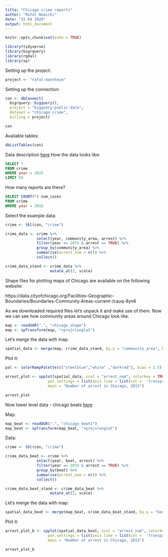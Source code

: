 ```yaml
---
title: "Chicago crime reports"
author: "Rafal Nowicki"
date: "15 04 2020"
output: html_document
---
```

```r
knitr::opts_chunk$set(echo = TRUE)

library(tidyverse)
library(bigrquery)
library(rgdal)
library(sp)
```
Setting up the project:
```r
project <- "rafal-mannheim"
```
Setting up the connection:
```r
con <- dbConnect(
  bigrquery::bigquery(),
  project = "bigquery-public-data",
  dataset = "chicago_crime",
  billing = project)

con
```
Available tables:
```r
dbListTables(con)
```
Data description [here](https://data.cityofchicago.org/Public-Safety/Crimes-2001-to-present/ijzp-q8t2)
How the data looks like:
```sql
SELECT *
FROM crime
WHERE year = 2015
LIMIT 50
```
How many reports are there?
```sql
SELECT COUNT(*) num_cases
FROM crime
WHERE year = 2015
```
Select the example data:
```r
crime <- tbl(con, "crime")

crime_data <- crime %>%
              select(year, community_area, arrest) %>%
              filter(year == 2015 & arrest == TRUE) %>%
              group_by(community_area) %>%
              summarise(arrest_num = n()) %>%
              collect()

crime_data_stand <- crime_data %>%
                    mutate_at(2, scale)
```
Shape files for plotting maps of Chicago are available on the following website:

https://data.cityofchicago.org/Facilities-Geographic-Boundaries/Boundaries-Community-Areas-current-/cauq-8yn6

As we downloaded required files let's unpack it and make use of them.
Now we can see how community areas around Chicago look like.
```r
map <- readOGR(".", "chicago_shape")
map <- spTransform(map, "+proj=longlat")
```
Let's merge the data with map:
```r
spatial_data <- merge(map, crime_data_stand, by.y = "community_area", by.x = "area_num_1")
```
Plot it:
```r
pal <- colorRampPalette(c("steelblue","white" ,"darkred"), bias = 2.5)

arrest_plot <- spplot(spatial_data, zcol = "arrest_num", colorkey = TRUE, col.regions = pal(100), cuts = 99,
                   par.settings = list(axis.line = list(col =  'transparent')),
                   main = "Number of arrest in Chicago, 2015")

arrest_plot
```
Now lower level data - chicago beats
[here](https://data.cityofchicago.org/Public-Safety/Boundaries-Police-Beats-current-/aerh-rz74)

Map:
```r
map_beat <- readOGR(".", "chicago_beats")
map_beat <- spTransform(map_beat, "+proj=longlat")
```
Data:
```r
crime <- tbl(con, "crime")

crime_data_beat <- crime %>%
              select(year, beat, arrest) %>%
              filter(year == 2015 & arrest == TRUE) %>%
              group_by(beat) %>%
              summarise(arrest_num = n()) %>%
              collect()

crime_data_beat_stand <- crime_data_beat %>%
                    mutate_at(2, scale)
```
Let's merge the data with map:
```r
spatial_data_beat <- merge(map_beat, crime_data_beat_stand, by.y = "beat", by.x = "beat_num")
```
Plot it:
```r
arrest_plot_b <- spplot(spatial_data_beat, zcol = "arrest_num", colorkey = TRUE, col.regions = pal(100), cuts = 99,
                   par.settings = list(axis.line = list(col =  'transparent')),
                   main = "Number of arrest in Chicago, 2015")

arrest_plot_b
```
